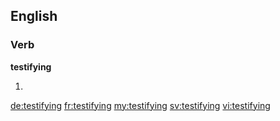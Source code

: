 ==English==

===Verb===
'''testifying'''

# {{present participle of|testify}}

[[de:testifying]]
[[fr:testifying]]
[[my:testifying]]
[[sv:testifying]]
[[vi:testifying]]
